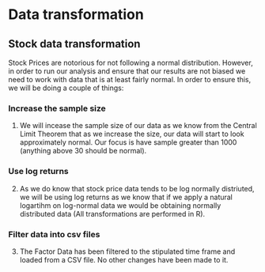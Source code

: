 # Data transformation


## Stock data transformation
Stock Prices are notorious for not following a normal distribution. However, in order to run our analysis and ensure that our results are not biased we need to work with data that is at least fairly normal. In order to ensure this, we will be doing a couple of things:


### Increase the sample size
1. We will incease the sample size of our data as we know from the Central Limit Theorem that as we increase the size, our data will start to look approximately normal. Our focus is have sample greater than 1000 (anything above 30 should be normal).

### Use log returns
2. As we do know that stock price data tends to be log normally distriuted, we will be using log returns as we know that if we apply a natural logartihm on log-normal data we would be obtaining normally distributed data (All transformations are performed in R).


### Filter data into csv files
3. The Factor Data has been filtered to the stipulated time frame and loaded from a CSV file. No other changes have been made to it.